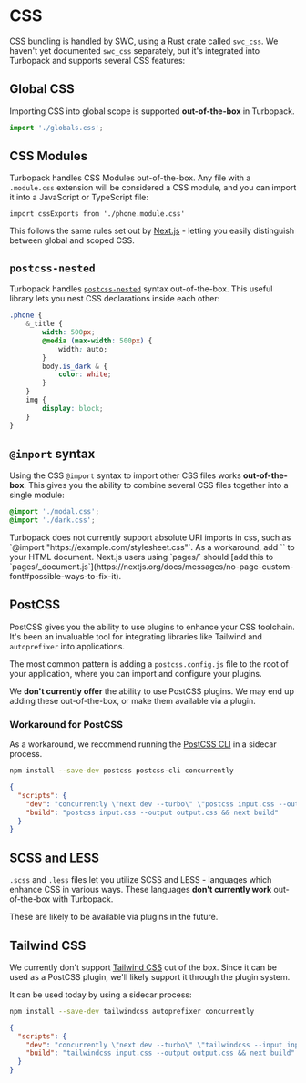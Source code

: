 
# CSS

CSS bundling is handled by SWC, using a Rust crate called `swc_css`. We haven't yet documented `swc_css` separately, but it's integrated into Turbopack and supports several CSS features:

## Global CSS

Importing CSS into global scope is supported **out-of-the-box** in Turbopack.

```ts
import './globals.css';
```

## CSS Modules

Turbopack handles CSS Modules out-of-the-box. Any file with a `.module.css` extension will be considered a CSS module, and you can import it into a JavaScript or TypeScript file:

```tsx Component.tsx
import cssExports from './phone.module.css'
```

This follows the same rules set out by [Next.js](https://nextjs.org/docs/basic-features/built-in-css-support#adding-component-level-css) - letting you easily distinguish between global and scoped CSS.

## `postcss-nested`

Turbopack handles [`postcss-nested`](https://www.npmjs.com/package/postcss-nested) syntax out-of-the-box. This useful library lets you nest CSS declarations inside each other:

```css phone.css
.phone {
    &_title {
        width: 500px;
        @media (max-width: 500px) {
            width: auto;
        }
        body.is_dark & {
            color: white;
        }
    }
    img {
        display: block;
    }
}
```

## `@import` syntax

Using the CSS `@import` syntax to import other CSS files works **out-of-the-box**. This gives you the ability to combine several CSS files together into a single module:

```css filename="globals.css"
@import './modal.css';
@import './dark.css';
```

<Callout type="info">
  Turbopack does not currently support absolute URI imports in css, such as `@import "https://example.com/stylesheet.css"`. As a workaround, add
  `<link rel="stylesheet" href="https://example.com/stylesheet.css"></link>` to your HTML document. Next.js users using `pages/` should
  [add this to `pages/_document.js`](https://nextjs.org/docs/messages/no-page-custom-font#possible-ways-to-fix-it).
</Callout>

## PostCSS

PostCSS gives you the ability to use plugins to enhance your CSS toolchain. It's been an invaluable tool for integrating libraries like Tailwind and `autoprefixer` into applications.

The most common pattern is adding a `postcss.config.js` file to the root of your application, where you can import and configure your plugins.

We **don't currently offer** the ability to use PostCSS plugins. We may end up adding these out-of-the-box, or make them available via a plugin.

### Workaround for PostCSS

As a workaround, we recommend running the [PostCSS CLI](https://www.npmjs.com/package/postcss-cli) in a sidecar process.

```sh
npm install --save-dev postcss postcss-cli concurrently
```

```json filename="package.json"
{
  "scripts": {
    "dev": "concurrently \"next dev --turbo\" \"postcss input.css --output output.css --watch\"",
    "build": "postcss input.css --output output.css && next build"
  }
}
```

## SCSS and LESS

`.scss` and `.less` files let you utilize SCSS and LESS - languages which enhance CSS in various ways. These languages **don't currently work** out-of-the-box with Turbopack.

These are likely to be available via plugins in the future.

## Tailwind CSS

We currently don't support [Tailwind CSS](https://tailwindcss.com/) out of the box. Since it can be used as a PostCSS plugin, we'll likely support it through the plugin system.

It can be used today by using a sidecar process:

```sh
npm install --save-dev tailwindcss autoprefixer concurrently
```

```json filename="package.json"
{
  "scripts": {
    "dev": "concurrently \"next dev --turbo\" \"tailwindcss --input input.css --output output.css --watch\"",
    "build": "tailwindcss input.css --output output.css && next build"
  }
}
```
